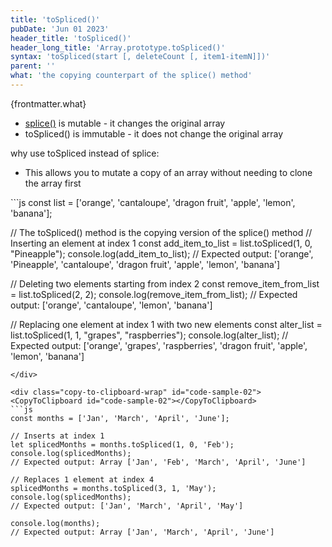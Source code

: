```yaml
---
title: 'toSpliced()'
pubDate: 'Jun 01 2023'
header_title: 'toSpliced()'
header_long_title: 'Array.prototype.toSpliced()'
syntax: 'toSpliced(start [, deleteCount [, item1-itemN]])'
parent: ''
what: 'the copying counterpart of the splice() method'
---
```


{frontmatter.what}  

- [splice()](../splice/) is mutable - it changes the original array
- toSpliced() is immutable - it does not change the original array

why use toSpliced instead of splice:
- This allows you to mutate a copy of an array without needing to clone the array first

<div class="copy-to-clipboard-wrap" id="code-sample-01">
<CopyToClipboard id="code-sample-01"></CopyToClipboard>
```js
const list = ['orange', 'cantaloupe', 'dragon fruit', 'apple', 'lemon', 'banana'];

// The toSpliced() method is the copying version of the splice() method
// Inserting an element at index 1
const add_item_to_list = list.toSpliced(1, 0, "Pineapple");
console.log(add_item_to_list);
// Expected output: ['orange', 'Pineapple', 'cantaloupe', 'dragon fruit', 'apple', 'lemon', 'banana']

// Deleting two elements starting from index 2
const remove_item_from_list = list.toSpliced(2, 2);
console.log(remove_item_from_list);
// Expected output: ['orange', 'cantaloupe', 'lemon', 'banana']

// Replacing one element at index 1 with two new elements
const alter_list = list.toSpliced(1, 1, "grapes", "raspberries");
console.log(alter_list);
// Expected output: ['orange', 'grapes', 'raspberries', 'dragon fruit', 'apple', 'lemon', 'banana']
```
</div>

<div class="copy-to-clipboard-wrap" id="code-sample-02">
<CopyToClipboard id="code-sample-02"></CopyToClipboard>
```js
const months = ['Jan', 'March', 'April', 'June'];

// Inserts at index 1
let splicedMonths = months.toSpliced(1, 0, 'Feb');
console.log(splicedMonths);
// Expected output: Array ['Jan', 'Feb', 'March', 'April', 'June']

// Replaces 1 element at index 4
splicedMonths = months.toSpliced(3, 1, 'May');
console.log(splicedMonths);
// Expected output: ['Jan', 'March', 'April', 'May']

console.log(months);
// Expected output: Array ['Jan', 'March', 'April', 'June']
```
</div>
